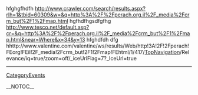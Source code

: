 hfghgfhdfh http://www.crawler.com/search/results.aspx?rlh=1&tbid=60309&w=&q=http%3A%2F%2Fperach.org.il%2F_media%2Fcrm_but%2F1%2Fmap.html hgfhdfhgsdfgfhg http://www.tesco.net/default.asp?cr=&q=http%3A%2F%2Fperach.org.il%2F_media%2Fcrm_but%2F1%2Fmap.html&near=Where&x=34&y=13 hfghdfdh dfg hhttp://www.valentine.com/valentine/ws/results/Web/http!3A!2F!2Fperach!FEorg!FEil!2F_media!2Fcrm_but!2F1!2Fmap!FEhtml/1/417/[[TopNavigation]]/Relevance/iq=true/zoom=off/_iceUrlFlag=7?_IceUrl=true
----
[[CategoryEvents]]

__NOTOC__